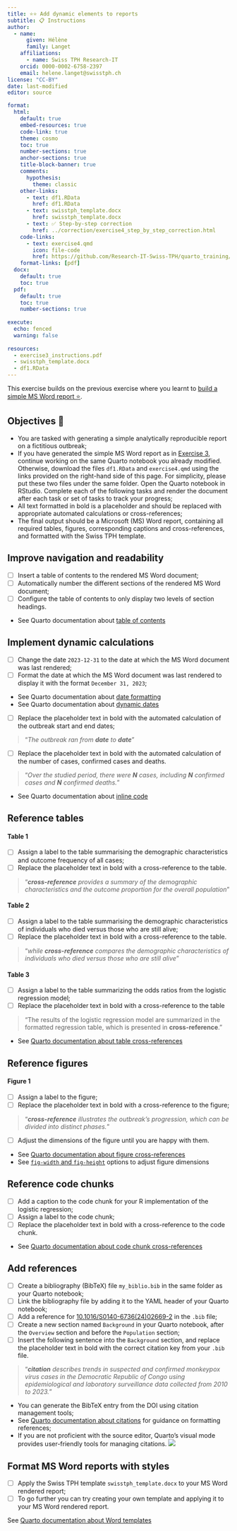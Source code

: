 ```yaml
---
title: ⭐⭐ Add dynamic elements to reports
subtitle: 📋 Instructions
author:
  - name:
      given: Hélène
      family: Langet
    affiliations:
      - name: Swiss TPH Research-IT
    orcid: 0000-0002-6758-2397
    email: helene.langet@swisstph.ch
license: "CC-BY"
date: last-modified
editor: source

format:
  html:
    default: true
    embed-resources: true
    code-link: true
    theme: cosmo
    toc: true
    number-sections: true
    anchor-sections: true
    title-block-banner: true
    comments:
      hypothesis: 
        theme: classic
    other-links:
      - text: df1.RData
        href: df1.RData
      - text: swisstph_template.docx
        href: swisstph_template.docx
      - text: ✅ Step-by-step correction
        href: ../correction/exercise4_step_by_step_correction.html
    code-links:
      - text: exercise4.qmd
        icon: file-code
        href: https://github.com/Research-IT-Swiss-TPH/quarto_training/blob/main/practicals/exercise4.qmd
    format-links: [pdf]
  docx:
    default: true
    toc: true
  pdf:
    default: true
    toc: true
    number-sections: true
    
execute:
  echo: fenced
  warning: false
    
resources:
  - exercise3_instructions.pdf
  - swisstph_template.docx
  - df1.RData
---
```


This exercise builds on the previous exercise where you learnt to [build a simple MS Word report ⭐](./exercise3_instructions.html).

## Objectives 🎯

-   You are tasked with generating a simple analytically reproducible report on a fictitious outbreak;
-   If you have generated the simple MS Word report as in [Exercise 3](./exercise3_instructions.html), continue working on the same Quarto notebook you already modified. Otherwise, download the files `df1.RData` and `exercise4.qmd` using the links provided on the right-hand side of this page. For simplicity, please put these two files under the same folder. Open the Quarto notebook in RStudio. Complete each of the following tasks and render the document after each task or set of tasks to track your progress;
-   All text formatted in bold is a placeholder and should be replaced with appropriate automated calculations or cross-references;
-   The final output should be a Microsoft (MS) Word report, containing all required tables, figures, corresponding captions and cross-references, and formatted with the Swiss TPH template.

## Improve navigation and readability

-   [ ] Insert a table of contents to the rendered MS Word document;
-   [ ] Automatically number the different sections of the rendered MS Word document;
-   [ ] Configure the table of contents to only display two levels of section headings.

::: callout-tip
-   See Quarto documentation about [table of contents](https://quarto.org/docs/output-formats/ms-word.html#table-of-contents)
:::

## Implement dynamic calculations

-   [ ] Change the date `2023-12-31` to the date at which the MS Word document was last rendered;
-   [ ] Format the date at which the MS Word document was last rendered to display it with the format `December 31, 2023`;

::: callout-tip
-   See Quarto documentation about [date formatting](https://quarto.org/docs/reference/dates.html#date-formatting)
-   See Quarto documentation about [dynamic dates](https://quarto.org/docs/reference/dates.html#date-parsing)
:::

-   [ ] Replace the placeholder text in bold with the automated calculation of the outbreak start and end dates;

> "*The outbreak ran from **date** to **date***"

-   [ ] Replace the placeholder text in bold with the automated calculation of the number of cases, confirmed cases and deaths.

> "*Over the studied period, there were **N** cases, including **N** confirmed cases and **N** confirmed deaths.*"

::: callout-tip
-   See Quarto documentation about [inline code](https://quarto.org/docs/computations/inline-code.html)
:::

## Reference tables

#### Table 1 {.unnumbered}

-   [ ] Assign a label to the table summarising the demographic characteristics and outcome frequency of all cases;
-   [ ] Replace the placeholder text in bold with a cross-reference to the table.

> "***cross-reference** provides a summary of the demographic characteristics and the outcome proportion for the overall population*"

#### Table 2 {.unnumbered}

-   [ ] Assign a label to the table summarising the demographic characteristics of individuals who died versus those who are still alive;
-   [ ] Replace the placeholder text in bold with a cross-reference to the table.

> "*while **cross-reference** compares the demographic characteristics of individuals who died versus those who are still alive*"

#### Table 3 {.unnumbered}

-   [ ] Assign a label to the table summarizing the odds ratios from the logistic regression model;
-   [ ] Replace the placeholder text in bold with a cross-reference to the table

> "The results of the logistic regression model are summarized in the formatted regression table, which is presented in **cross-reference**."

::: callout-tip
-   See [Quarto documentation about table cross-references](https://quarto.org/docs/authoring/tables.html#cross-references)
:::

## Reference figures

#### Figure 1 {.unnumbered}

-   [ ] Assign a label to the figure;
-   [ ] Replace the placeholder text in bold with a cross-reference to the figure;

> "***cross-reference** illustrates the outbreak's progression, which can be divided into distinct phases.*"

-   [ ] Adjust the dimensions of the figure until you are happy with them.

::: callout-tip
-   See [Quarto documentation about figure cross-references](https://quarto.org/docs/authoring/cross-references.html#computations)
-   See [`fig-width` and `fig-height`](https://quarto.org/docs/computations/execution-options.html#figure-options) options to adjust figure dimensions
:::

## Reference code chunks

-   [ ] Add a caption to the code chunk for your R implementation of the logistic regression;
-   [ ] Assign a label to the code chunk;
-   [ ] Replace the placeholder text in bold with a cross-reference to the code chunk.

::: callout-tip
-   See [Quarto documentation about code chunk cross-references](https://quarto.org/docs/authoring/cross-references.html#code-listings)
:::

## Add references

-   [ ] Create a bibliography (BibTeX) file `my_biblio.bib` in the same folder as your Quarto notebook;
-   [ ] Link the bibliography file by adding it to the YAML header of your Quarto notebook;
-   [ ] Add a reference for [10.1016/S0140-6736(24)02669-2](https://doi.org/10.1016/S0140-6736(24)02669-2) in the `.bib` file;
-   [ ] Create a new section named `Background` in your Quarto notebook, after the `Overview` section and before the `Population` section;
-   [ ] Insert the following sentence into the `Background` section, and replace the placeholder text in bold with the correct citation key from your `.bib` file.

> "***citation** describes trends in suspected and confirmed monkeypox virus cases in the Democratic Republic of Congo using epidemiological and laboratory surveillance data collected from 2010 to 2023.*"

::: callout-tip
-   You can generate the BibTeX entry from the DOI using citation management tools;
-   See [Quarto documentation about citations](https://quarto.org/docs/authoring/citations.html) for guidance on formatting references;
- If you are not proficient with the source editor, Quarto’s visual mode provides user-friendly tools for managing citations.
![](images/clipboard-137319318.png){fig-align="center"}
:::

## Format MS Word reports with styles

-   [ ] Apply the Swiss TPH template `swisstph_template.docx` to your MS Word rendered report;
-   [ ] To go further you can try creating your own template and applying it to your MS Word rendered report.

::: callout-tip
See [Quarto documentation about Word templates](https://quarto.org/docs/output-formats/ms-word-templates.html)
:::
